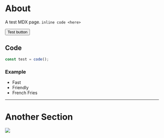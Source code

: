 
<DocsContent>

# About

A test MDX page. `inline code <here>`

<Button variantColor="green" mb={4}>Test button</Button>

## Code

```js
const test = code();
```

### Example

- Fast
- Friendly
- French Fries

***

# Another Section

![](https://images.unsplash.com/photo-1586455122412-4576812ffe42?ixlib=rb-1.2.1&ixid=eyJhcHBfaWQiOjEyMDd9&auto=format&fit=crop&w=700&q=60)

</DocsContent>
